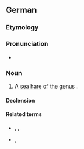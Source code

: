 ==German==
{{wikipedia|lang=de}}

===Etymology===
{{compound|de|Kugel|Schnecke}}

===Pronunciation===
* {{audio|de|De-Kugelschnecke.ogg|Audio}}

===Noun===
{{de-noun|f||Kugelschnecken}}

# A [[sea hare]] of the genus {{taxlink|Akera|genus|noshow=1}}.

====Declension====
{{de-decl-noun-f|n}}

====Related terms====
* {{l|de|Kugelblitz}}, {{l|de|Kugelschreiber}}, {{l|de|Weihnachtskugel}}
* {{l|de|Weinbergschnecke}}, {{l|de|Schneckenhaus}}

{{C|de|Snails}}
